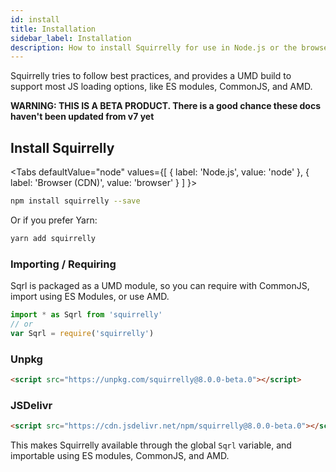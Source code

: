 ```yaml
---
id: install
title: Installation
sidebar_label: Installation
description: How to install Squirrelly for use in Node.js or the browser
---
```



Squirrelly tries to follow best practices, and provides a UMD build to support most JS loading options, like ES modules, CommonJS, and AMD.

**WARNING: THIS IS A BETA PRODUCT. There is a good chance these docs haven't been updated from v7 yet**

## Install Squirrelly

<Tabs
  defaultValue="node"
  values={[
    { label: 'Node.js', value: 'node' },
    { label: 'Browser (CDN)', value: 'browser' }
  ]
}>

<TabItem value="node">

```sh
npm install squirrelly --save
```

Or if you prefer Yarn:

```sh
yarn add squirrelly
```

### Importing / Requiring

Sqrl is packaged as a UMD module, so you can require with CommonJS, import using ES Modules, or use AMD.

```js
import * as Sqrl from 'squirrelly'
// or
var Sqrl = require('squirrelly')
```

</TabItem>
<TabItem value="browser">



### Unpkg

```html
<script src="https://unpkg.com/squirrelly@8.0.0-beta.0"></script>
```

### JSDelivr

```html
<script src="https://cdn.jsdelivr.net/npm/squirrelly@8.0.0-beta.0"></script>
```

This makes Squirrelly available through the global `Sqrl` variable, and importable using ES modules, CommonJS, and AMD.

</TabItem>

</Tabs>

